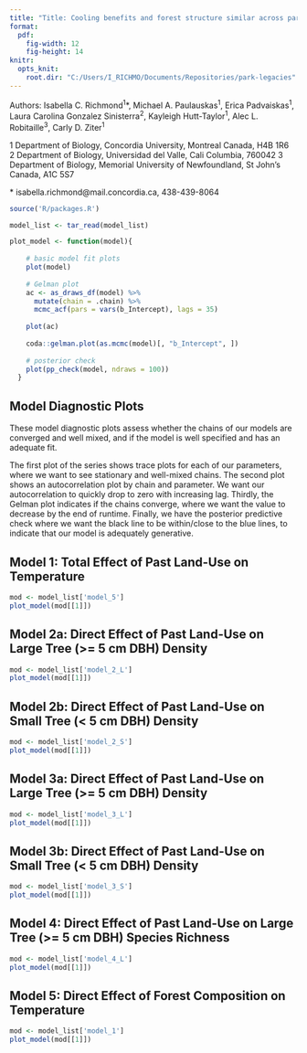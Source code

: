 ```yaml
---
title: "Title: Cooling benefits and forest structure similar across parks with varied land use histories"
format:
  pdf:
    fig-width: 12
    fig-height: 14
knitr:
  opts_knit:
    root.dir: "C:/Users/I_RICHMO/Documents/Repositories/park-legacies"
---
```


Authors: Isabella C. Richmond^1^\*, Michael A. Paulauskas^1^, Erica Padvaiskas^1^, Laura Carolina Gonzalez Sinisterra^2^, Kayleigh Hutt-Taylor^1^, Alec L. Robitaille^3^, Carly D. Ziter^1^

1 Department of Biology, Concordia University, Montreal Canada, H4B 1R6\
2 Department of Biology, Universidad del Valle, Cali Columbia, 760042 3 Department of Biology, Memorial University of Newfoundland, St John's Canada, A1C 5S7

\* isabella.richmond\@mail.concordia.ca, 438-439-8064

```r
source('R/packages.R')

model_list <- tar_read(model_list)

plot_model <- function(model){
    
    # basic model fit plots
    plot(model)
  
    # Gelman plot
    ac <- as_draws_df(model) %>% 
      mutate(chain = .chain) %>% 
      mcmc_acf(pars = vars(b_Intercept), lags = 35)
    
    plot(ac)
  
    coda::gelman.plot(as.mcmc(model)[, "b_Intercept", ])
  
    # posterior check
    plot(pp_check(model, ndraws = 100))
  }
```

## Model Diagnostic Plots

These model diagnostic plots assess whether the chains of our models are converged and well mixed, and if the model is well specified and has an adequate fit.

The first plot of the series shows trace plots for each of our parameters, where we want to see stationary and well-mixed chains. The second plot shows an autocorrelation plot by chain and parameter. We want our autocorrelation to quickly drop to zero with increasing lag. Thirdly, the Gelman plot indicates if the chains converge, where we want the value to decrease by the end of runtime. Finally, we have the posterior predictive check where we want the black line to be within/close to the blue lines, to indicate that our model is adequately generative.

## Model 1: Total Effect of Past Land-Use on Temperature

```r
mod <- model_list['model_5']
plot_model(mod[[1]])
```

## Model 2a: Direct Effect of Past Land-Use on Large Tree (\>= 5 cm DBH) Density

```r
mod <- model_list['model_2_L']
plot_model(mod[[1]])
```

## Model 2b: Direct Effect of Past Land-Use on Small Tree (\< 5 cm DBH) Density

```r
mod <- model_list['model_2_S']
plot_model(mod[[1]])
```

## Model 3a: Direct Effect of Past Land-Use on Large Tree (\>= 5 cm DBH) Density

```r
mod <- model_list['model_3_L']
plot_model(mod[[1]])
```

## Model 3b: Direct Effect of Past Land-Use on Small Tree (\< 5 cm DBH) Density

```r
mod <- model_list['model_3_S']
plot_model(mod[[1]])
```

## Model 4: Direct Effect of Past Land-Use on Large Tree (\>= 5 cm DBH) Species Richness

```r
mod <- model_list['model_4_L']
plot_model(mod[[1]])
```

## Model 5: Direct Effect of Forest Composition on Temperature

```r
mod <- model_list['model_1']
plot_model(mod[[1]])
```
